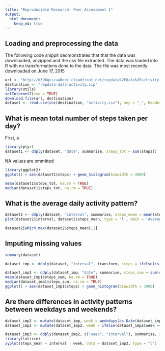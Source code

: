 ```yaml
---
title: "Reproducible Research: Peer Assessment 1"
output: 
  html_document:
    keep_md: true
---
```



## Loading and preprocessing the data
The following code snippit deomonstrates that  that the data was downloaded, unzipped and the csv file extracted. The data was loaded into R with no transformations done to the data. The file was most recently downloaded on June 17, 2015
```r
url <- "http://d396qusza40orc.cloudfront.net/repdata%2Fdata%2Factivity.zip"
destination <- "repdata-data-activity.zip"
library(utils)
setInternet2(use = TRUE)
download.file(url, destination)
dataset <- read.csv(unz(destination, "activity.csv"), sep = ",", header = TRUE)
```


## What is mean total number of steps taken per day?
First, a 
```r
library(plyr)
dataset1 <- ddply(dataset, "date", summarise, steps_tot = sum(steps))
```

NA values are ommitted 
```r
library(ggplot2)
ggplot() + aes(dataset1$steps) + geom_histogram(binwidth = 3000)
```

```r
mean(dataset1$steps_tot, na.rm = TRUE)
median(dataset1$steps_tot, na.rm = TRUE)
```
## What is the average daily activity pattern?
```r
dataset2 <- ddply(dataset, "interval", summarise, steps_mean = mean(steps, na.rm = TRUE))
plot(dataset2$interval, dataset2$steps_mean, type = 'l', main = 'Average Daily Activity Pattern', xlab = 'Interval', ylab = 'Mean of Steps Taken')
```

```r
dataset2[which.max(dataset2$steps_mean),1]
```

## Imputing missing values
```r
summary(dataset)
```

```r
dataset_imp <- ddply(dataset, "interval", transform, steps = ifelse(is.na(steps), mean(steps, na.rm=TRUE), steps))
```

```r
dataset_imp1 <- ddply(dataset_imp, "date", summarise, steps_sum = sum(steps))
mean(dataset_imp1$steps_sum, na.rm = TRUE)
median(dataset_imp1$steps_sum, na.rm = TRUE)
ggplot() + aes(dataset_imp1$steps) + geom_histogram(binwidth = 3000)
```

## Are there differences in activity patterns between weekdays and weekends?
```r
dataset_imp2 <- mutate(dataset_imp, week = weekdays(as.Date(dataset_imp$date)))
dataset_imp2 <- mutate(dataset_imp2, week = ifelse(dataset_imp2$week == "Saturday" | dataset_imp2$week == "Sunday", "Weekend", "Weekday"))
```

```r
dataset_imp3 <- ddply(dataset_imp2, c("week", "interval"), summarise, steps_mean = mean(steps))
library(lattice)
xyplot(steps_mean ~ interval | week, data = dataset_imp3, type = "l")
```
